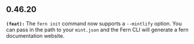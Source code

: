 ## 0.46.20
**`(feat):`** The `fern init` command now supports a `--mintlify` option. You can pass in
the path to your `mint.json` and the Fern CLI will generate a fern documentation
website.


